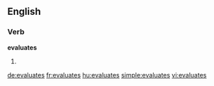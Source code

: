 ==English==

===Verb===
'''evaluates'''

# {{third-person singular of|[[evaluate]]}}

[[de:evaluates]]
[[fr:evaluates]]
[[hu:evaluates]]
[[simple:evaluates]]
[[vi:evaluates]]